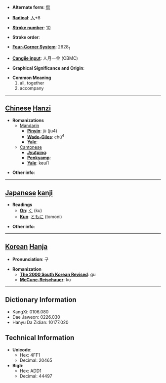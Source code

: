 * '''Alternate form''': [[倶]]

* '''[[Wiktionary:Chinese radical index| Radical]]''': [[Wiktionary:Chinese radical index 人|人]]+8

* '''[[Wiktionary:Chinese total strokes index|Stroke number]]''': [[Wiktionary:Chinese total strokes index 10|10]]

* '''Stroke order''': 

* '''[[Wiktionary:Chinese four corner index|Four-Corner System]]''': 2628<sub>1</sub>

* '''[[Wiktionary:Chinese Cangjie index|Cangjie input]]''': 人月一金 (OBMC)

* '''Graphical Significance and Origin''': 

* '''Common Meaning'''
*#all, together
*# accompany


----

== [[Chinese]] [[Hanzi]] ==

* '''Romanizations'''
** [[Mandarin]]
*** '''[[Pinyin]]''': jù (ju4)
*** '''[[Wade-Giles]]''': chü<sup>4</sup>
*** '''[[Yale]]''': 
**[[Cantonese]]
***'''[[Jyutping]]''':
***'''[[Penkyamp]]''': 
***'''[[Yale]]''': keui1

* '''Other info''': 

----

== [[Japanese]] [[kanji]] ==

* '''Readings'''
** '''[[On]]''': [[く]] (ku)
** '''[[Kun]]''': [[ともに]] (tomoni)

* '''Other info''':  

----

== [[Korean]] [[Hanja]] ==

* '''Pronunciation''': 구

* '''Romanization'''
** '''[[The 2000 South Korean Revised Romanization|The 2000 South Korean Revised]]''': gu
** '''[[McCune-Reischauer]]''': ku

----

== Dictionary Information ==

* KangXi: 0106.080
* Dae Jaweon: 0226.030
* Hanyu Da Zidian: 10177.020

== Technical Information ==

* '''Unicode''':
** Hex: 4FF1
** Decimal: 20465
* '''Big5''':
** Hex: ADD1
** Decimal: 44497
